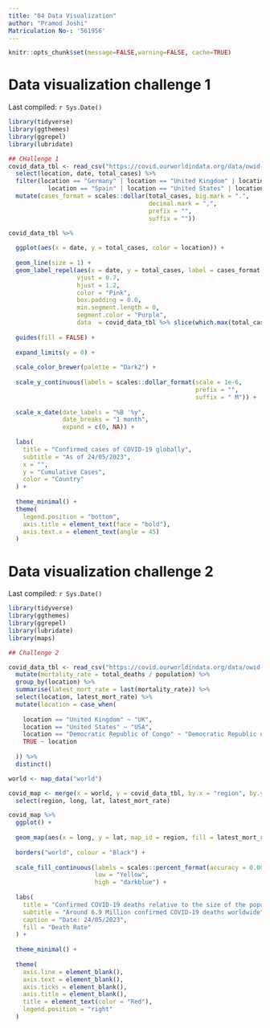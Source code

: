 ```yaml
---
title: "04 Data Visualization"
author: "Pramod Joshi"
Matriculation No-: '561956'
---
```


```r
knitr::opts_chunk$set(message=FALSE,warning=FALSE, cache=TRUE)
```

# Data visualization challenge 1

Last compiled: `r Sys.Date()`

```r
library(tidyverse)
library(ggthemes)
library(ggrepel)
library(lubridate)

## CHallenge 1
covid_data_tbl <- read_csv("https://covid.ourworldindata.org/data/owid-covid-data.csv") %>% 
  select(location, date, total_cases) %>% 
  filter(location == "Germany" | location == "United Kingdom" | location == "France" |
           location == "Spain" | location == "United States" | location == "Europe") %>% 
  mutate(cases_format = scales::dollar(total_cases, big.mark = ".",
                                       decimal.mark = ",",
                                       prefix = "",
                                       suffix = ""))

covid_data_tbl %>% 
  
  ggplot(aes(x = date, y = total_cases, color = location)) +
  
  geom_line(size = 1) +
  geom_label_repel(aes(x = date, y = total_cases, label = cases_format, fill = location),
                   vjust = 0.7,
                   hjust = 1.2,
                   color = "Pink",
                   box.padding = 0.0,
                   min.segment.length = 0,
                   segment.color = "Purple",
                   data  = covid_data_tbl %>% slice(which.max(total_cases))) +
  
  guides(fill = FALSE) +
  
  expand_limits(y = 0) +
  
  scale_color_brewer(palette = "Dark2") +
  
  scale_y_continuous(labels = scales::dollar_format(scale = 1e-6,
                                                    prefix = "",
                                                    suffix = " M")) +
  
  scale_x_date(date_labels = "%B '%y",
               date_breaks = "1 month",
               expand = c(0, NA)) +
  
  labs(
    title = "Confirmed cases of COVID-19 globally",
    subtitle = "As of 24/05/2023",
    x = "",
    y = "Cumulative Cases",
    color = "Country"
  ) +
  
  theme_minimal() +
  theme(
    legend.position = "bottom",
    axis.title = element_text(face = "bold"),
    axis.text.x = element_text(angle = 45)
  )

```

# Data visualization challenge 2

Last compiled: `r Sys.Date()`

```r
library(tidyverse)
library(ggthemes)
library(ggrepel)
library(lubridate)
library(maps)

## Challenge 2

covid_data_tbl <- read_csv("https://covid.ourworldindata.org/data/owid-covid-data.csv") %>% 
  mutate(mortality_rate = total_deaths / population) %>% 
  group_by(location) %>% 
  summarise(latest_mort_rate = last(mortality_rate)) %>% 
  select(location, latest_mort_rate) %>% 
  mutate(location = case_when(
    
    location == "United Kingdom" ~ "UK",
    location == "United States" ~ "USA",
    location == "Democratic Republic of Congo" ~ "Democratic Republic of the Congo",
    TRUE ~ location
    
  )) %>%
  distinct()

world <- map_data("world")

covid_map <- merge(x = world, y = covid_data_tbl, by.x = "region", by.y = "location") %>% 
  select(region, long, lat, latest_mort_rate)

covid_map %>% 
  ggplot() +
  
  geom_map(aes(x = long, y = lat, map_id = region, fill = latest_mort_rate), map = world) +
  
  borders("world", colour = "Black") +
  
  scale_fill_continuous(labels = scales::percent_format(accuracy = 0.001), 
                        low = "Yellow", 
                        high = "darkblue") +
  
  labs(
    title = "Confirmed COVID-19 deaths relative to the size of the population",
    subtitle = "Around 6.9 Million confirmed COVID-19 deaths worldwide",
    caption = "Date: 24/05/2023",
    fill = "Death Rate"
  ) +
  
  theme_minimal() +
  
  theme(
    axis.line = element_blank(),
    axis.text = element_blank(),
    axis.ticks = element_blank(),
    axis.title = element_blank(),
    title = element_text(color = "Red"),
    legend.position = "right"
  )

```
